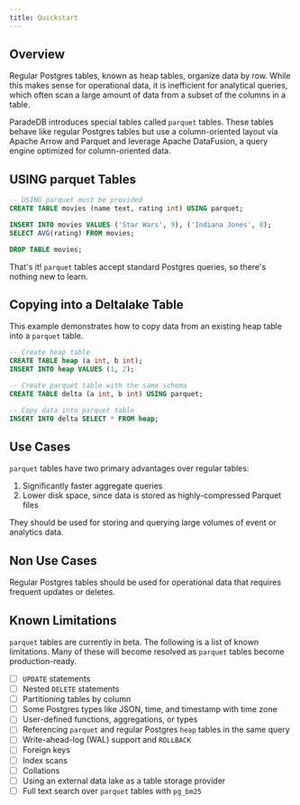 ```yaml
---
title: Quickstart
---
```


## Overview

Regular Postgres tables, known as heap tables, organize data by row. While this makes sense for operational data,
it is inefficient for analytical queries, which often scan a large amount of data from a subset of the columns
in a table.

ParadeDB introduces special tables called `parquet` tables. These tables behave like regular Postgres tables but
use a column-oriented layout via Apache Arrow and Parquet and leverage Apache DataFusion, a query engine
optimized for column-oriented data.

## USING parquet Tables

```sql
-- USING parquet must be provided
CREATE TABLE movies (name text, rating int) USING parquet;

INSERT INTO movies VALUES ('Star Wars', 9), ('Indiana Jones', 8);
SELECT AVG(rating) FROM movies;

DROP TABLE movies;
```

That's it! `parquet` tables accept standard Postgres queries, so there's nothing new to learn.

## Copying into a Deltalake Table

This example demonstrates how to copy data from an existing heap table into a `parquet` table.

```sql
-- Create heap table
CREATE TABLE heap (a int, b int);
INSERT INTO heap VALUES (1, 2);

-- Create parquet table with the same schema
CREATE TABLE delta (a int, b int) USING parquet;

-- Copy data into parquet table
INSERT INTO delta SELECT * FROM heap;
```

## Use Cases

`parquet` tables have two primary advantages over regular tables:

1. Significantly faster aggregate queries
2. Lower disk space, since data is stored as highly-compressed Parquet files

They should be used for storing and querying large volumes of event or analytics data.

## Non Use Cases

Regular Postgres tables should be used for operational data that requires frequent updates
or deletes.

## Known Limitations

`parquet` tables are currently in beta. The following is a list of known limitations. Many of these
will become resolved as `parquet` tables become production-ready.

- [ ] `UPDATE` statements
- [ ] Nested `DELETE` statements
- [ ] Partitioning tables by column
- [ ] Some Postgres types like JSON, time, and timestamp with time zone
- [ ] User-defined functions, aggregations, or types
- [ ] Referencing `parquet` and regular Postgres `heap` tables in the same query
- [ ] Write-ahead-log (WAL) support and `ROLLBACK`
- [ ] Foreign keys
- [ ] Index scans
- [ ] Collations
- [ ] Using an external data lake as a table storage provider
- [ ] Full text search over `parquet` tables with `pg_bm25`
